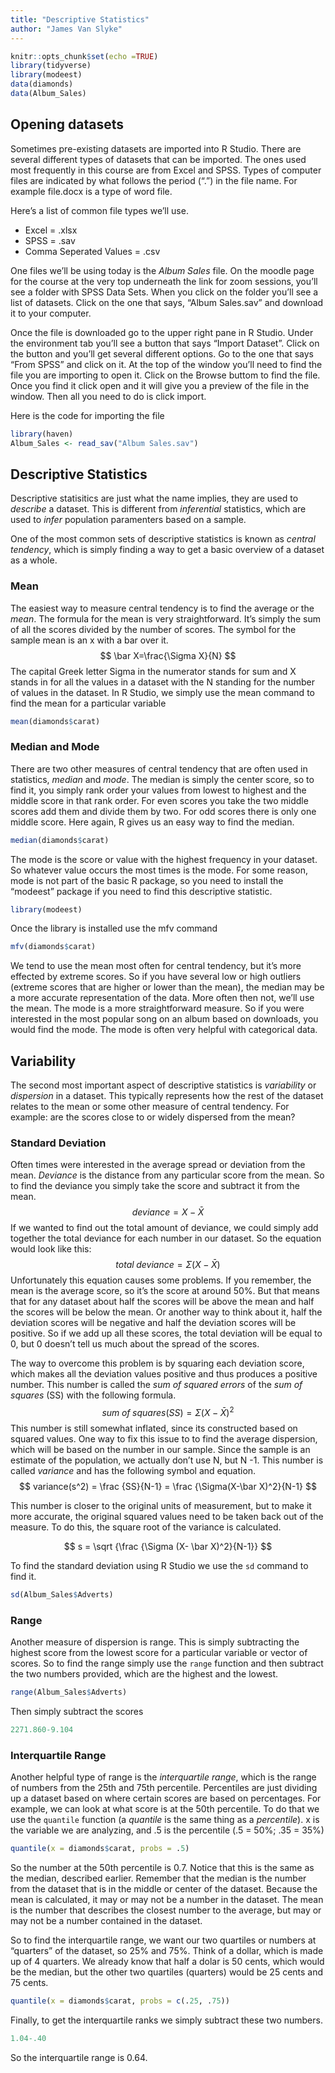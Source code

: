 ```yaml
---
title: "Descriptive Statistics"
author: "James Van Slyke"
---
```


```r
knitr::opts_chunk$set(echo =TRUE)
library(tidyverse)
library(modeest)
data(diamonds)
data(Album_Sales)
```

## Opening datasets

Sometimes pre-existing datasets are imported into R Studio. There are several different types of datasets that can be imported. The ones used most frequently in this course are from Excel and SPSS. Types of computer files are indicated by what follows the period (".") in the file name. For example file.docx is a type of word file.

Here's a list of common file types we'll use.

-   Excel = .xlsx
-   SPSS = .sav
-   Comma Seperated Values = .csv

One files we'll be using today is the *Album Sales* file. On the moodle page for the course at the very top underneath the link for zoom sessions, you'll see a folder with SPSS Data Sets. When you click on the folder you'll see a list of datasets. Click on the one that says, "Album Sales.sav" and download it to your computer.

Once the file is downloaded go to the upper right pane in R Studio. Under the environment tab you'll see a button that says "Import Dataset". Click on the button and you'll get several different options. Go to the one that says "From SPSS" and click on it. At the top of the window you'll need to find the file you are importing to open it. Click on the Browse buttom to find the file. Once you find it click open and it will give you a preview of the file in the window. Then all you need to do is click import.

Here is the code for importing the file

```r
library(haven)
Album_Sales <- read_sav("Album Sales.sav")
```

## Descriptive Statistics

Descriptive statisitics are just what the name implies, they are used to *describe* a dataset. This is different from *inferential* statistics, which are used to *infer* population paramenters based on a sample.

One of the most common sets of descriptive statistics is known as *central tendency*, which is simply finding a way to get a basic overview of a dataset as a whole.

### Mean

The easiest way to measure central tendency is to find the average or the *mean*. The formula for the mean is very straightforward. It's simply the sum of all the scores divided by the number of scores. The symbol for the sample mean is an x with a bar over it. $$
\bar X=\frac{\Sigma X}{N}
$$ The capital Greek letter Sigma in the numerator stands for sum and X stands in for all the values in a dataset with the N standing for the number of values in the dataset. In R Studio, we simply use the mean command to find the mean for a particular variable

```r
mean(diamonds$carat)
```

### Median and Mode

There are two other measures of central tendency that are often used in statistics, *median* and *mode*. The median is simply the center score, so to find it, you simply rank order your values from lowest to highest and the middle score in that rank order. For even scores you take the two middle scores add them and divide them by two. For odd scores there is only one middle score. Here again, R gives us an easy way to find the median.

```r
median(diamonds$carat)
```

The mode is the score or value with the highest frequency in your dataset. So whatever value occurs the most times is the mode. For some reason, mode is not part of the basic R package, so you need to install the "modeest" package if you need to find this descriptive statistic.

```r
library(modeest)
```

Once the library is installed use the mfv command

```r
mfv(diamonds$carat)
```

We tend to use the mean most often for central tendency, but it's more effected by extreme scores. So if you have several low or high outliers (extreme scores that are higher or lower than the mean), the median may be a more accurate representation of the data. More often then not, we'll use the mean. The mode is a more straightforward measure. So if you were interested in the most popular song on an album based on downloads, you would find the mode. The mode is often very helpful with categorical data.

## Variability

The second most important aspect of descriptive statistics is *variability* or *dispersion* in a dataset. This typically represents how the rest of the dataset relates to the mean or some other measure of central tendency. For example: are the scores close to or widely dispersed from the mean?

### Standard Deviation

Often times were interested in the average spread or deviation from the mean. *Deviance* is the distance from any particular score from the mean. So to find the deviance you simply take the score and subtract it from the mean. $$
deviance = X - \bar X
$$ If we wanted to find out the total amount of deviance, we could simply add together the total deviance for each number in our dataset. So the equation would look like this: $$
total\;deviance = \Sigma(X-\bar X)
$$ Unfortunately this equation causes some problems. If you remember, the mean is the average score, so it's the score at around 50%. But that means that for any dataset about half the scores will be above the mean and half the scores will be below the mean. Or another way to think about it, half the deviation scores will be negative and half the deviation scores will be positive. So if we add up all these scores, the total deviation will be equal to 0, but 0 doesn't tell us much about the spread of the scores.

The way to overcome this problem is by squaring each deviation score, which makes all the deviation values positive and thus produces a positive number. This number is called the *sum of squared errors* of the *sum of squares* (SS) with the following formula. $$
sum\;of\;squares (SS) = \Sigma(X-\bar X)^2
$$ This number is still somewhat inflated, since its constructed based on squared values. One way to fix this issue to to find the average dispersion, which will be based on the number in our sample. Since the sample is an estimate of the population, we actually don't use N, but N -1. This number is called *variance* and has the following symbol and equation. $$
variance(s^2) = \frac {SS}{N-1} = \frac {\Sigma(X-\bar X)^2}{N-1}
$$

This number is closer to the original units of measurement, but to make it more accurate, the original squared values need to be taken back out of the measure. To do this, the square root of the variance is calculated.

$$
s = \sqrt {\frac {\Sigma (X- \bar X)^2}{N-1}}
$$

To find the standard deviation using R Studio we use the `sd` command to find it.

```r
sd(Album_Sales$Adverts)
```

### Range

Another measure of dispersion is range. This is simply subtracting the highest score from the lowest score for a particular variable or vector of scores. So to find the range simply use the `range` function and then subtract the two numbers provided, which are the highest and the lowest.

```r
range(Album_Sales$Adverts)
```

Then simply subtract the scores

```r
2271.860-9.104
```

### Interquartile Range

Another helpful type of range is the *interquartile range*, which is the range of numbers from the 25th and 75th percentile. Percentiles are just dividing up a dataset based on where certain scores are based on percentages. For example, we can look at what score is at the 50th percentile. To do that we use the `quantile` function (a *quantile* is the same thing as a *percentile*). x is the variable we are analyzing, and .5 is the percentile (.5 = 50%; .35 = 35%)

```r
quantile(x = diamonds$carat, probs = .5)
```

So the number at the 50th percentile is 0.7. Notice that this is the same as the median, described earlier. Remember that the median is the number from the dataset that is in the middle or center of the dataset. Because the mean is calculated, it may or may not be a number in the dataset. The mean is the number that describes the closest number to the average, but may or may not be a number contained in the dataset.

So to find the interquartile range, we want our two quartiles or numbers at "quarters" of the dataset, so 25% and 75%. Think of a dollar, which is made up of 4 quarters. We already know that half a dolar is 50 cents, which would be the median, but the other two quartiles (quarters) would be 25 cents and 75 cents.

```r
quantile(x = diamonds$carat, probs = c(.25, .75))
```

Finally, to get the interquartile ranks we simply subtract these two numbers.

```r
1.04-.40
```

So the interquartile range is 0.64.

